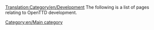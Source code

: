 [[Translation:Category/en/Development]]
The following is a list of pages relating to OpenTTD development.

{{en/Catmore}}

[[Category:en/Main category]]